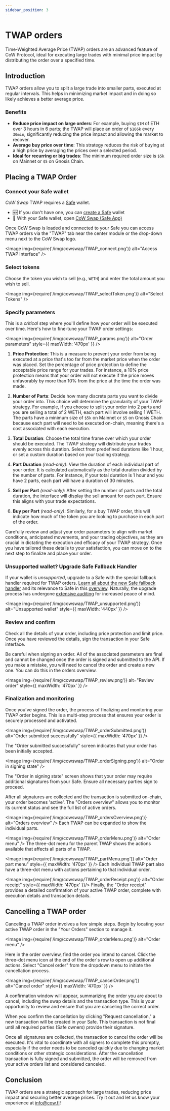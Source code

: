 ```yaml
---
sidebar_position: 3
---
```



# TWAP orders

Time-Weighted Average Price (TWAP) orders are an advanced feature of CoW Protocol, ideal for executing large trades with minimal price impact by distributing the order over a specified time.

## Introduction

TWAP orders allow you to split a large trade into smaller parts, executed at regular intervals.
This helps in minimizing market impact and in doing so likely achieves a better average price.

### Benefits

- **Reduce price impact on large orders**: For example, buying `$1M` of ETH over 3 hours in 6 parts; the TWAP will place an order of `$166k` every `30min`, significantly reducing the price impact and allowing the market to recover.
- **Average buy price over time**: This strategy reduces the risk of buying at a high price by averaging the prices over a selected period.
- **Ideal for recurring or big trades**: The minimum required order size is `$5k` on Mainnet or `$5` on Gnosis Chain.

## Placing a TWAP Order

### Connect your Safe wallet

_CoW Swap_ TWAP requires a [Safe](https://safe.global) wallet.

* 🆕 If you don't have one, you can [create a Safe](https://app.safe.global/welcome) wallet
* 🔌 With your Safe wallet, open [CoW Swap (Safe App)](https://app.safe.global/share/safe-app?appUrl=https%3A%2F%2Fswap.cow.fi&chain=eth)

Once CoW Swap is loaded and connected to your Safe you can access TWAP orders via the "TWAP" tab near the center module or the drop-down menu next to the CoW Swap logo.

<Image img={require('/img/cowswap/TWAP_connect.png')} alt="Access TWAP Interface" />

### Select tokens

Choose the token you wish to sell (e.g., `WETH`) and enter the total amount you wish to sell.

<Image img={require('/img/cowswap/TWAP_selectToken.png')} alt="Select Tokens" />

### Specify parameters

This is a _critical_ step where you'll define how your order will be executed over time. Here's how to fine-tune your TWAP order settings:

<Image img={require('/img/cowswap/TWAP_params.png')} alt="Order parameters" style={{ maxWidth: '470px' }} />

1. **Price Protection**: This is a measure to prevent your order from being executed at a price that's too far from the market price when the order was placed. Set the percentage of price protection to define the acceptable price range for your trades. For instance, a 10% price protection means that your order will not execute if the price moves unfavorably by more than 10% from the price at the time the order was made.

2. **Number of Parts**: Decide how many discrete parts you want to divide your order into. This choice will determine the granularity of your TWAP strategy. For example, if you choose to split your order into 2 parts and you are selling a total of 2 WETH, each part will involve selling 1 WETH. The parts have a minimum size of `$5k` on Mainnet or `$5` on Gnosis Chain because each part will need to be executed on-chain, meaning there's a cost associated with each execution.

3. **Total Duration**: Choose the total time frame over which your order should be executed. The TWAP strategy will distribute your trades evenly across this duration. Select from predefined durations like 1 hour, or set a custom duration based on your trading strategy.

4. **Part Duration** _(read-only)_: View the duration of each individual part of your order. It is calculated automatically as the total duration divided by the number of parts. For instance, if your total duration is 1 hour and you have 2 parts, each part will have a duration of 30 minutes.

5. **Sell per Part** _(read-only)_: After setting the number of parts and the total duration, the interface will display the sell amount for each part. Ensure this aligns with your trade expectations.

6. **Buy per Part** _(read-only)_: Similarly, for a buy TWAP order, this will indicate how much of the token you are looking to purchase in each part of the order.

Carefully review and adjust your order parameters to align with market conditions, anticipated movements, and your trading objectives, as they are crucial in dictating the execution and efficacy of your TWAP strategy. Once you have tailored these details to your satisfaction, you can move on to the next step to finalize and place your order.

### Unsupported wallet? Upgrade Safe Fallback Handler

If your wallet is _unsupported_, upgrade to a Safe with the special fallback handler required for TWAP orders. [Learn all about the new Safe fallback handler](https://blog.cow.fi/all-you-need-to-know-about-cow-swaps-new-safe-fallback-handler-8ef0439925d1) and its relevance to Safe in this [overview](https://help.safe.global/en/articles/40838-what-is-a-fallback-handler-and-how-does-it-relate-to-safe). Naturally, the upgrade process has undergone [extensive auditing](https://github.com/cowprotocol/composable-cow/tree/ab3addad9bc05acdbf5fb040eb5c336209b58e31/audits) for increased peace of mind.

<Image img={require('/img/cowswap/TWAP_unsupported.png')} alt="Unsupported wallet" style={{ maxWidth: '440px' }} />

### Review and confirm

Check all the details of your order, including price protection and limit price. Once you have reviewed the details, sign the transaction in your Safe interface.

<TokenApprovalWarning spender="TWAPContract" />

Be careful when signing an order. All of the associated parameters are final and cannot be changed once the order is signed and submitted to the API. If you make a mistake, you will need to cancel the order and create a new one. You can do this in the orders overview.

<Image img={require('/img/cowswap/TWAP_review.png')} alt="Review order" style={{ maxWidth: '470px' }} />

### Finalization and monitoring

Once you've signed the order, the process of finalizing and monitoring your TWAP order begins. This is a multi-step process that ensures your order is securely processed and activated.

<Image img={require('/img/cowswap/TWAP_orderSubmitted.png')} alt="Order submitted successfully" style={{ maxWidth: '470px' }} />

The "Order submitted successfully" screen indicates that your order has been initially accepted.
<br />

<Image img={require('/img/cowswap/TWAP_orderSigning.png')} alt="Order in signing state" />

The "Order in signing state" screen shows that your order may require additional signatures from your Safe. Ensure all necessary parties sign to proceed.
<br />

After all signatures are collected and the transaction is submitted on-chain, your order becomes 'active'. The "Orders overview" allows you to monitor its current status and see the full list of active orders.
<br />

<Image img={require('/img/cowswap/TWAP_ordersOverview.png')} alt="Orders overview" />
Each TWAP can be expanded to show the individual parts.

<Image img={require('/img/cowswap/TWAP_orderMenu.png')} alt="Order menu" />
The three-dot menu for the parent TWAP shows the actions available that affects all parts of a TWAP.

<Image img={require('/img/cowswap/TWAP_partMenu.png')} alt="Order part menu" style={{ maxWidth: '470px' }} />
Each individual TWAP part also have a three-dot menu with actions pertaining to that individual order.

<Image img={require('/img/cowswap/TWAP_orderReceipt.png')} alt="Order receipt"  style={{ maxWidth: '470px' }}/>
Finally, the "Order receipt" provides a detailed confirmation of your active TWAP order, complete with execution details and transaction details.

## Cancelling a TWAP order

Canceling a TWAP order involves a few simple steps. Begin by locating your active TWAP order in the "Your Orders" section to manage it.

<Image img={require('/img/cowswap/TWAP_orderMenu.png')} alt="Order menu" />

Here in the order overview, find the order you intend to cancel. Click the three-dot menu icon at the end of the order's row to open up additional actions. Select "Cancel order" from the dropdown menu to initiate the cancellation process.

<Image img={require('/img/cowswap/TWAP_cancelOrder.png')} alt="Cancel order" style={{ maxWidth: '470px' }} />

A confirmation window will appear, summarizing the order you are about to cancel, including the swap details and the transaction type. This is your opportunity to review and ensure that you are canceling the correct order.

When you confirm the cancellation by clicking "Request cancellation," a new transaction will be created in your Safe. This transaction is not final until all required parties (Safe owners) provide their signature.

Once all signatures are collected, the transaction to cancel the order will be executed. It's vital to coordinate with all signers to complete this promptly, especially if the order needs to be canceled quickly due to changing market conditions or other strategic considerations. After the cancellation transaction is fully signed and submitted, the order will be removed from your active orders list and considered canceled.

## Conclusion

TWAP orders are a strategic approach for large trades, reducing price impact and securing better average prices. Try it out and let us know your experience at [info@cow.fi](mailto:info@cow.fi)!
